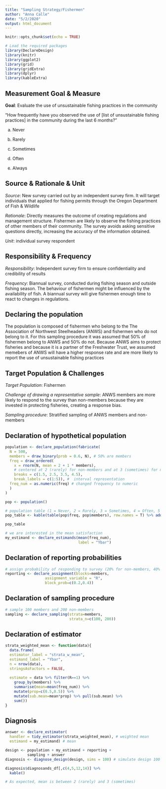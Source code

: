 ```yaml
---
title: "Sampling Strategy/Fishermen"
author: "Anna Calle"
date: "5/2/2020"
output: html_document
---
```


```r
knitr::opts_chunk$set(echo = TRUE)
```


```r
# Load the required packages
library(DeclareDesign)
library(knitr)
library(ggplot2)
library(grid)
library(gridExtra)
library(dplyr)
library(kableExtra)
```

## Measurement Goal & Measure

**Goal**: Evaluate the use of unsustainable fishing practices in the community

“How frequently have you observed the use of [list of unsustainable fishing practices] in the community during the last 6 months?”

a. Never

b. Rarely

c. Sometimes

d. Often

e. Always

## Source & Rationale & Unit

*Source*:  New survey carried out by an independent survey firm. It will target individuals that applied for fishing permits through the Oregon Department of Fish & Wildlife

*Rationale*: Directly measures the outcome of creating regulations and management structure. Fishermen are likely to observe the fishing practices of other members of their community. The survey avoids asking sensitive questions directly, increasing the accuracy of the information obtained.

*Unit*: individual survey respondent

## Responsibility & Frequency

*Responsibility*: Independent survey firm to ensure confidentiality and credibility of results

*Frequency*: Biannual survey, conducted during fishing season and outside fishing season. The behaviour of fishermen might be influenced by the availability of fish. A biannual survey will give fishermen enough time to react  to changes in regulations.

## Declaring the population

The population is composed of fishermen who belong to the The Association of Northwest Steelheaders (ANWS) and fishermen who do not belong to it. For this sampling procedure it was assumed that 50% of fishermen belong to ANWS and 50% do not. Because ANWS aims to protect fisheries and because it is a partner of the Freshwater Trust, we assumed memebers of ANWS will have a higher response rate and are more likely to report the use of unsustainable fishing practices

## Target Population & Challenges

*Target Population*: Fishermen 

*Challenge of drawing a representative sample*:  ANWS members are more likely to respond to the survey than non-members because they are invested in protecting fisheries, creating a response bias.

*Sampling procedure*: Stratified sampling of ANWS members and non-members


## Declaration of hypothetical population

```r
population <- declare_population(fabricate(
  N = 500,
  members = draw_binary(prob = 0.6, N), # 50% are members
  freq = draw_ordered(
    x = rnorm(N, mean = 2 + 1 * members),
    # centered at 2 (rarely) for non-members and at 3 (sometimes) for members
    breaks = c(1.5, 2.5, 3.5, 4.5),
    break_labels = c(1:5)), #  interval representation
  freq_num = as.numeric(freq) # changed frequency to numeric
  )
)

pop <- population()

# population table (1 = Never, 2 = Rarely, 3 = Sometimes, 4 = Often, 5 = Always)
pop_table <- kable(table(pop$freq, pop$members), row.names = T) %>% add_header_above(c("Frequency"=1, "Members"=2))

pop_table

# we are interested in the mean satisfaction
my_estimand <- declare_estimands(mean(freq_num),
                                 label = "Ybar")
```

## Declaration of reporting probabilities
```r
# assign probability of responding to survey (20% for non-members, 40% for members)
reporting <- declare_assignment(blocks=members,
                  assignment_variable = "R",
                  block_prob=c(0.2,0.4))
```

## Declaration of sampling procedure
```r
# sample 100 members and 200 non-members
sampling <- declare_sampling(strata=members,
                             strata_n=c(100, 200))

```

## Declaration of estimator
```r

strata_weighted_mean <- function(data){
  data.frame(  
  estimator_label = "strata_w_mean",
  estimand_label = "Ybar",
  n = nrow(data),
  stringsAsFactors = FALSE,
  
  estimate = data %>% filter(R==1) %>%
    group_by(members) %>% 
    summarise(mean=mean(freq_num)) %>%
    mutate(prop=c(0.5,0.5)) %>% 
    mutate(sub.mean=mean*prop) %>% pull(sub.mean) %>% 
    sum())
} 

```

## Diagnosis
```r

answer <- declare_estimator(
  handler = tidy_estimator(strata_weighted_mean), # weighted mean
  estimand = my_estimand) # mean

design <- population + my_estimand + reporting +
          sampling + answer
diagnosis <- diagnose_design(design, sims = 100) # simulate design 100 times

diagnosis$diagnosands_df[,c(4,5,12,14)] %>%
  kable()

# As expected, mean is between 2 (rarely) and 3 (sometimes)
```